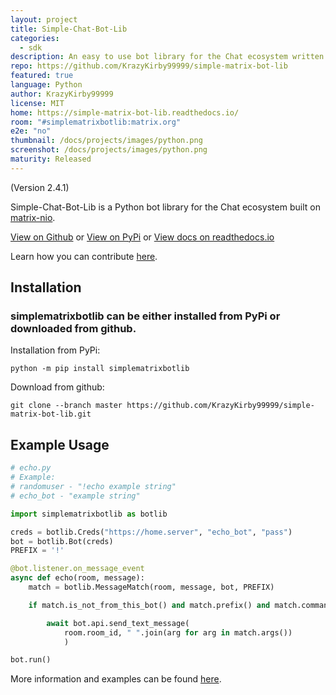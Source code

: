 ```yaml
---
layout: project
title: Simple-Chat-Bot-Lib
categories:
  - sdk
description: An easy to use bot library for the Chat ecosystem written in Python.
repo: https://github.com/KrazyKirby99999/simple-matrix-bot-lib
featured: true
language: Python
author: KrazyKirby99999
license: MIT
home: https://simple-matrix-bot-lib.readthedocs.io/
room: "#simplematrixbotlib:matrix.org"
e2e: "no"
thumbnail: /docs/projects/images/python.png
screenshot: /docs/projects/images/python.png
maturity: Released
---
```


(Version 2.4.1)

Simple-Chat-Bot-Lib is a Python bot library for the Chat ecosystem built on [matrix-nio](https://github.com/poljar/matrix-nio).

[View on Github](https://github.com/KrazyKirby99999/simple-matrix-bot-lib) or [View on PyPi](https://pypi.org/project/simplematrixbotlib/) or
[View docs on readthedocs.io](https://simple-matrix-bot-lib.readthedocs.io/en/latest/)

Learn how you can contribute [here](CONTRIBUTING.md).

## Installation

### simplematrixbotlib can be either installed from PyPi or downloaded from github.

Installation from PyPi:

```
python -m pip install simplematrixbotlib
```

Download from github:

```
git clone --branch master https://github.com/KrazyKirby99999/simple-matrix-bot-lib.git
```

## Example Usage

```python
# echo.py
# Example:
# randomuser - "!echo example string"
# echo_bot - "example string"

import simplematrixbotlib as botlib

creds = botlib.Creds("https://home.server", "echo_bot", "pass")
bot = botlib.Bot(creds)
PREFIX = '!'

@bot.listener.on_message_event
async def echo(room, message):
    match = botlib.MessageMatch(room, message, bot, PREFIX)

    if match.is_not_from_this_bot() and match.prefix() and match.command("echo"):

        await bot.api.send_text_message(
            room.room_id, " ".join(arg for arg in match.args())
            )

bot.run()
```

More information and examples can be found [here](https://simple-matrix-bot-lib.readthedocs.io/en/latest/).
